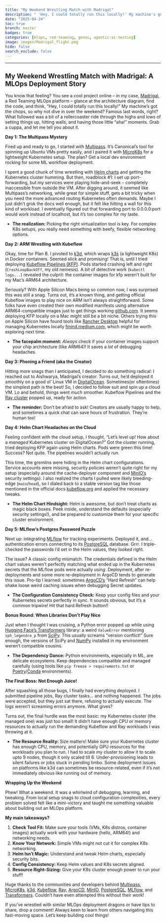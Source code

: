 ```yaml
---
title: "My Weekend Wrestling Match with Madrigal"
description: " 'Hey, I could totally run this locally!' My machine's got the chops, so why not dive in over the weekend? "
date: "2025-04-24"
toc: true
branch: master
badges: true
categories: [mlops, red-teaming, genai, agentic-ai-testing]
image: images/Madrigal_flight.png
hide: false
search_exclude: false
---
```



***

## My Weekend Wrestling Match with Madrigal: A MLOps Deployment Story

You know that feeling? You see a cool project online – in my case, [Madrigal](https://github.com/aishwaryaprabhat/madrigal), a Red Teaming MLOps platform – glance at the architecture diagram, find the code, and think, "Hey, I could totally run this locally!" My machine's got the chops, so why not dive in over the weekend? Famous last words, right? What followed was a bit of a rollercoaster ride through the highs and lows of setting things up, hitting walls, and having those little "aha!" moments. Grab a cuppa, and let me tell you about it.

**Day 1: The Multipass Mystery**

Fired up and ready to go, I started with [Multipass](https://multipass.run/). It's Canonical's tool for spinning up Ubuntu VMs pretty easily, and I paired it with [MicroK8s](https://microk8s.io/) for a lightweight Kubernetes setup. The plan? Get a local dev environment rocking for some ML workflow deployment.

I spent a good chunk of time wrestling with [Helm charts](https://helm.sh/) and getting the Kubernetes cluster humming. But then, roadblock #1: I set up port-forwarding, but my services were playing hide-and-seek – completely inaccessible from outside the VM. After digging around, it seemed like Multipass's networking, while great for simple stuff, gets a bit tricky when you need the more advanced routing Kubernetes often demands. Maybe I just didn't grok the docs well enough, but it felt like hitting a wall for this kind of workload.
I eventually figured out that forwarding port to 0.0.0.0:port would work instead of localhost, but it's too complex for my taste. 

*   **The realization:** Picking the right virtualization tool is key. For complex K8s setups, you really need something with beefy, flexible networking options.

**Day 2: ARM Wrestling with Kubeflow**

Okay, time for Plan B. I pivoted to [k3d](https://k3d.io/), which wraps [k3s](https://k3s.io/) (a lightweight K8s) in Docker containers. Seemed slick and promising! That is, until I tried deploying [Kubeflow Pipelines (KFP)](https://www.kubeflow.org/docs/components/pipelines/overview/). Pods started crashing left and right (`CrashLoopBackOff`, my old nemesis). A bit of detective work (`kubectl logs...`) revealed the culprit: the container images for kfp weren't built for my Mac's ARM64 architecture.

Seriously? With Apple Silicon Macs being so common now, I was surprised this was still a snag. Turns out, it's a known thing, and getting official Kubeflow images to play nice on ARM isn't always straightforward. Some folks have even created their own modified manifests using alternative ARM64-compatible images just to get things working [github.com](https://github.com/kubeflow/manifests/issues/2745). It seems deploying KFP locally on a Mac might still be a bit niche. Others trying this on Apple Silicon have found tools like [Rancher Desktop](https://rancherdesktop.io/) helpful for managing Kubernetes locally [fmind.medium.com](https://fmind.medium.com/how-to-install-kubeflow-on-apple-silicon-3565db8773f3), which might be worth exploring next time.

*   **The facepalm moment:** *Always* check if your container images support your chip architecture (like ARM64)! It saves a *lot* of debugging headaches.

**Day 3: Phoning a Friend (aka the Creator)**

Hitting more snags than I anticipated, I decided to do something radical: I reached out to Aishwarya, Madrigal's creator. Turns out, he'd deployed it smoothly on a good ol' Linux VM in [DigitalOcean](https://www.digitalocean.com/). Sometimes(or oftentimes) the simplest path is the best! So, I decided to follow suit and spin up a cloud VM. Lo and behold, things went *much* smoother. Kubeflow Pipelines and the [Ray cluster](https://docs.ray.io/en/latest/cluster/kubernetes/getting-started.html) popped up, ready for action.

*   **The reminder:** Don't be afraid to ask! Creators are usually happy to help, and sometimes a quick chat can save hours of frustration. They're human too!

**Day 4: Helm Chart Headaches on the Cloud**

Feeling confident with the cloud setup, I thought, "Let's level up! How about a *managed* Kubernetes cluster on DigitalOcean?" Got the cluster running, tried deploying KFP again using Helm charts. Pods were green this time! Success? Not quite. The pipelines wouldn't actually *run*.

This time, the gremlins were hiding in the Helm chart configurations. Service accounts were missing, security policies weren't quite right for my setup (especially around the cache-deployer component and [MinIO's](https://min.io/) security settings). I also realized the charts I pulled were likely bleeding-edge (`main`/`head`), so I dialed back to a stable version tag like those mentioned in the official docs [kubeflow.org](https://www.kubeflow.org/docs/started/installing-kubeflow/#standalone-kubeflow-components) and applied the necessary tweaks.

*   **The Helm Chart Hindsight:** Helm is awesome, but don't treat charts as magic black boxes. Peek inside, understand the defaults (especially security settings!), and be prepared to customize them for your specific cluster environment.

**Day 5: MLflow's Postgres Password Puzzle**

Next up: integrating [MLflow](https://mlflow.org/) for tracking experiments. Deployed it, and... authentication errors connecting to its [PostgreSQL](https://www.postgresql.org/) database. Grrr. I triple-checked the passwords I'd set in the Helm values, they *looked* right.

The issue? A classic config mismatch. The credentials defined in the Helm chart values weren't perfectly matching what ended up in the Kubernetes secrets that the MLflow pods were actually *using*. Deployment, after re-deployments and some more re-deployment in ArgoCD tends to generate this issue. Pro-tip I learned: sometimes [ArgoCD's](https://argoproj.github.io/cd/) "Hard Refresh" can help shake loose weird caching issues when debugging Secret updates.

*   **The Configuration Consistency Check:** Keep your config files and your Kubernetes secrets perfectly in sync. It sounds obvious, but it's a common tripwire! Hit that hard Refresh button!! 

**Bonus Round: When Libraries Don't Play Nice**

Just when I thought I was cruising, a Python error popped up while using [Hugging Face's Transformers](https://huggingface.co/docs/transformers/index) library: a weird `ValueError` mentioning `sph_legendre_p` from [SciPy](https://scipy.org/). This usually screams "version conflict!" Sure enough, the versions of SciPy and [NumPy](https://numpy.org/) installed in my environment weren't compatible cousins.

*   **The Dependency Dance:** Python environments, especially in ML, are delicate ecosystems. Keep dependencies compatible and managed carefully (using tools like `pip freeze > requirements.txt` or [Poetry](https://python-poetry.org/)/[Conda](https://docs.conda.io/en/latest/) environments).

**The Final Boss: Not Enough Juice!**

After squashing all those bugs, I finally had everything deployed. I submitted pipeline jobs, Ray cluster tasks... and nothing happened. The jobs were accepted, but they just sat there, refusing to actually execute. The logs weren't screaming errors anymore. What gives?

Turns out, the final hurdle was the most basic: my Kubernetes cluster (the managed one) was just too small! It didn't have enough CPU or memory resources to actually run the demanding Kubeflow and Ray workloads I was throwing at it.

*   **The Resource Reality:** Size matters! Make sure your Kubernetes cluster has enough CPU, memory, and potentially GPU resources for the workloads you plan to run. I had to scale my cluster to allow it to scale upto 9 nodes, though it only scaled till 6. Under-provisioning leads to silent failures or jobs stuck in pending limbo. Some deployment issues on platforms like k3d can sometimes be resource-related, even if it's not immediately obvious like running out of memory.

**Wrapping Up the Weekend**

Phew! What a weekend. It was a whirlwind of debugging, learning, and tweaking. From local setup snags to cloud configuration complexities, every problem solved felt like a mini-victory and taught me something valuable about building out an MLOps platform.

**My main takeaways?**

1.  **Check Tool Fit:** Make sure your tools (VMs, K8s distros, container images) actually work with your hardware (hello, ARM64!) and networking needs.
2.  **Know Your Network:** Simple VMs might not cut it for complex K8s networking.
3.  **Helm Isn't Magic:** Understand and tweak Helm charts, especially security bits.
4.  **Config Consistency:** Keep Helm values and K8s secrets aligned.
5.  **Resource Right-Sizing:** Give your K8s cluster enough power to run your stuff!

Huge thanks to the communities and developers behind [Multipass](https://multipass.run/), [MicroK8s](https://microk8s.io/), [k3d](https://k3d.io/), [Kubeflow](https://www.kubeflow.org/), [Ray](https://www.ray.io/), [ArgoCD](https://argoproj.github.io/cd/), [MinIO](https://min.io/), [PostgreSQL](https://www.postgresql.org/), [MLflow](https://mlflow.org/), and [Transformers](https://huggingface.co/docs/transformers/index). Couldn't have even attempted this without their work!

If you've wrestled with similar MLOps deployment dragons or have tips to share, drop a comment! Always keen to learn from others navigating this fast-moving space. Let's keep building cool things!